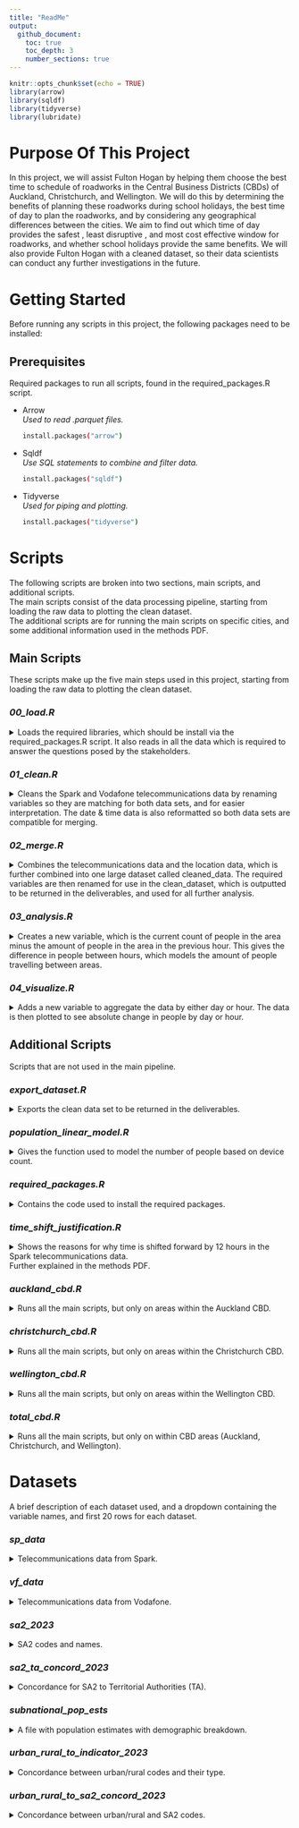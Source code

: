 ```yaml
---
title: "ReadMe"
output:
  github_document:
    toc: true
    toc_depth: 3
    number_sections: true
---
```


```r
knitr::opts_chunk$set(echo = TRUE)
library(arrow)
library(sqldf)
library(tidyverse)
library(lubridate)

```

# Purpose Of This Project {-}
In this project, we will assist Fulton Hogan by helping them choose the best time to schedule of roadworks in the Central Business Districts (CBDs) of Auckland, Christchurch, and Wellington. We will do this by determining the benefits of planning these roadworks during school holidays, the best time of day to plan the roadworks, and by considering any geographical differences between the cities. We aim to find out which time of day provides the safest , least disruptive , and most cost effective window for roadworks, and whether school holidays provide the same benefits. We will also provide Fulton Hogan with a cleaned dataset, so their data scientists can conduct any further investigations in the future. 

# Getting Started {-}

Before running any scripts in this project, the following packages need to be installed:

## Prerequisites {-}

Required packages to run all scripts, found in the required_packages.R script.

-   Arrow<br>*Used to read .parquet files.*

    ``` sh
    install.packages("arrow")
    ```

-   Sqldf<br>*Use SQL statements to combine and filter data.*

    ``` sh
    install.packages("sqldf")
    ```

-   Tidyverse<br>*Used for piping and plotting.*

    ``` sh
    install.packages("tidyverse")
    ```

# Scripts {-}

The following scripts are broken into two sections, main scripts, and additional scripts.<br>
The main scripts consist of the data processing pipeline, starting from loading the raw data to plotting the clean dataset. <br>
The additional scripts are for running the main scripts on specific cities, and some additional information used in the methods PDF.

## Main Scripts {-}
These scripts make up the five main steps used in this project, starting from loading the raw data to plotting the clean dataset.


### *00_load.R* {.unnumbered}

<details>

<summary>Loads the required libraries, which should be install via the required_packages.R script.
It also reads in all the data which is required to answer the questions posed by the stakeholders.</summary>

``` sh
# load libraries
library(arrow)
library(sqldf)
library(tidyverse)
library(lubridate)

# read in raw data
sp_tele_data <- read.csv("sp_data.csv.gz")
vf_tele_data <- read_parquet("vf_data.parquet")
sa2_codes_names <- read.csv("sa2_2023.csv")
sa2_to_ta <- read.csv("sa2_ta_concord_2023.csv")
pop_estimates <- read.csv("subnational_pop_ests.csv")
urban_rural_codes <- read.csv("urban_rural_to_indicator_2023.csv")
urban_rural_to_sa2 <- read.csv("urban_rural_to_sa2_concord_2023.csv")
```
</details>
### *01_clean.R* {.unnumbered}

<details>

<summary>Cleans the Spark and Vodafone telecommunications data by renaming variables so they are matching for both data sets, and for easier interpretation.
The date & time data is also reformatted so both data sets are compatible for merging.</summary>

``` sh
# run previous script
source("00_load.R")

# clean date time data
vf_tele_data <- vf_tele_data %>% mutate(clean_date = as.POSIXct(dt, format="%Y-%m-%dT%H:%M:%SZ", tz="UTC") + 12 * 3600,
                                        clean_date = format(clean_date, "%Y-%m-%d %H:%M:%S"),
                                        data_from = "vf") %>%
  distinct()

sp_tele_data <- sp_tele_data %>%
  # Perform the mutation
  mutate(clean_date = as.POSIXct(ts, format="%Y-%m-%dT%H:%M:%SZ", tz="UTC") + 12 * 3600,
         clean_date = format(clean_date, "%Y-%m-%d %H:%M:%S"),
         data_from = "sp") %>%
  distinct()



# clean columns and variable names
sa2_codes_names <- rownames_to_column(sa2_codes_names)
sa2_codes_names <- rename(sa2_codes_names, area_code = rowname, location = Classification.report)
sp_tele_data <- rename(sp_tele_data, dt = ts, area = sa2, devices = cnt)
sa2_to_ta <- rename(sa2_to_ta, area_code = Concordance.report, location_2 = X.3)
urban_rural_codes <- rename(urban_rural_codes, area_code = Concordance.report)
urban_rural_to_sa2 <- rename(urban_rural_to_sa2, area_code = Concordance.report, location_3 = X.3)
```
</details>
### *02_merge.R* {.unnumbered}

<details>

<summary>Combines the telecommunications data and the location data, which is further combined into one large dataset called cleaned_data.
The required variables are then renamed for use in the clean_dataset, which is outputted to be returned in the deliverables, and used for all further analysis.</summary>

``` sh
# run previous script
source("01_clean.R")

# combine telecommunications data from spark and vodafone
combined_tele_data <- rbind(sp_tele_data, vf_tele_data)

# combine location data
combined_location_data <- sqldf("SELECT scn.area_code, scn.location, stt.location_2
                                FROM sa2_codes_names scn
                                JOIN sa2_to_ta stt ON scn.area_code == stt.area_code")

# put clean data into new df
cleaned_data <- sqldf("SELECT ctd.clean_date AS date_time, ctd.devices, ctd.area, cld.location, cld.location_2, ctd.data_from
                      FROM combined_tele_data ctd
                      JOIN combined_location_data cld ON ctd.area == cld.area_code")

# Ensure date_time is in the correct format
cleaned_data <- cleaned_data %>%
  mutate(date_time = as.POSIXct(date_time, format="%Y-%m-%d %H:%M:%S", tz="UTC")) %>%
  mutate(date_time = format(date_time, format = "%Y-%m-%d %H:%M:%S"))

# clean dataset (deliverable)
clean_dataset <- sqldf("SELECT location AS territorial_authority_code,
                       location_2 AS statistical_area_level_2_code,
                       date_time AS NZST_date_time,
                       CAST(SUM(devices) AS INTEGER) AS device_count
                       FROM cleaned_data
                       GROUP BY location_2, location, date_time
                       ORDER BY territorial_authority_code, statistical_area_level_2_code") %>%
  drop_na() %>%
  mutate(people_count = 1.819 * device_count)

# ONLY INCLUDE DAY 7AM TO 6 PM (ctrl + shift + C)
# clean_dataset$NZST_date_time <- as.POSIXct(clean_dataset$NZST_date_time, format="%Y-%m-%d %H:%M:%S", tz="UTC")
# 
# # Filter the data
# clean_dataset <- clean_dataset %>%
#   filter(format(NZST_date_time, "%H:%M:%S") >= "07:00:00" & format(NZST_date_time, "%H:%M:%S") <= "18:00:00")
```
</details>
### *03_analysis.R* {.unnumbered}

<details>

<summary>Creates a new variable, which is the current count of people in the area minus the amount of people in the area in the previous hour.
This gives the difference in people between hours, which models the amount of people travelling between areas.</summary>

``` sh
# run previous script
source("02_merge.R")

# get device counts and difference in device counts from last hour
diff_device_counts <- sqldf("
  SELECT people_count,
    LAG(people_count, 1) 
    OVER(PARTITION BY territorial_authority_code, statistical_area_level_2_code 
    ORDER BY NZST_date_time) AS previous_hour_people_count,
    people_count - LAG(people_count, 1) 
    OVER(PARTITION BY territorial_authority_code, statistical_area_level_2_code 
    ORDER BY NZST_date_time) AS total_difference,
    territorial_authority_code,
    statistical_area_level_2_code,
    NZST_date_time
  FROM clean_dataset
  ORDER BY territorial_authority_code, statistical_area_level_2_code, NZST_date_time")
```
</details>
### *04_visualize.R* {.unnumbered}

<details>

<summary>Adds a new variable to aggregate the data by either day or hour.
The data is then plotted to see absolute change in people by day or hour.</summary>

``` sh
# run previous script
source("03_analysis.R")


# add a new column for the day of the week, and hour.
diff_device_counts <- diff_device_counts %>%
  mutate(day_of_week = wday(NZST_date_time, label = TRUE),
         hour = hour(NZST_date_time),
         day = day(NZST_date_time))

# aggregate by day of the week or hour and calculate the sum of absolute changes
# change "day" for "hour" to plot by hour
aggregated_data <- diff_device_counts %>%
  group_by(day) %>%
  summarise(total_difference = sum(abs(total_difference), na.rm = TRUE))

# plot the aggregated data
aggregated_data %>%
  ggplot(aes(x = day, y = total_difference)) +
  geom_col() +
  labs(title = "Sum of Absolute Changes by Day of the Week",
       x = "Day of the Week",
       y = "Sum of Absolute Changes")
```
</details>
## Additional Scripts {-}
Scripts that are not used in the main pipeline.

### *export_dataset.R* {.unnumbered}

<details>

<summary>Exports the clean data set to be returned in the deliverables.</summary>

``` sh
# run previous script
source("02_merge.R")

# export clean data set
write.csv(clean_dataset, file = "clean_dataset.csv", row.names = FALSE)
```
</details>
### *population_linear_model.R* {.unnumbered}

<details>

<summary>Gives the function used to model the number of people based on device count.</summary>

``` sh
# get population estimates
population_estimates <- sqldf("SELECT *
              FROM pop_estimates
              WHERE Age = 'Total people, age'
              AND AREA_POPES_SUB_006 >= 100100
              AND AREA_POPES_SUB_006 != 'NZTA'
              AND AREA_POPES_SUB_006 != 99900")

# tidy data
sa2_codes_names <- rownames_to_column(sa2_codes_names) %>%
  rename(area_name = Classification.report)

# match population estimates with names
population_estimates_names <- sqldf("SELECT obs_value AS population, rowname AS area_code, area_name AS name
                FROM test t
                JOIN sa2_codes_names sa2 ON t.AREA_POPES_SUB_006 = sa2.rowname")

# get device counts at 5AM on Teusday, 11th of June
device_count <- sqldf("SELECT *
                FROM clean_dataset
                WHERE NZST_date_time = '2024-06-11 05:00:00'")

# compare device counts to population
population_devices_comp <- sqldf("SELECT name, population, device_count
                FROM device_count dc
                JOIN population_estimates_names pen ON dc.territorial_authority_code = pen.name
                ORDER BY population DESC")

# fit linear model to predict population using device count
model <- lm(population ~ 0+device_count, data = population_devices_comp)

# plot data with regression line
ggplot(population_devices_comp, aes(x = device_count, y = population)) +
  geom_point() +
  geom_smooth(method = "lm", formula = y ~ 0 + x, se = FALSE) +
  geom_abline(intercept = 0, slope = 1, color = "red", size = 1) +
  labs(title = "Population vs Devices",
       x = "Devices",
       y = "Population")

# summary of linear model
summary(model)

```
</details>
### *required_packages.R* {.unnumbered}

<details>

<summary>Contains the code used to install the required packages.</summary>

``` sh
install.packages("arrow")
install.packages("sqldf")
install.packages("tidyverse")
```
</details>
### *time_shift_justification.R* {.unnumbered}

<details>

<summary>Shows the reasons for why time is shifted forward by 12 hours in the Spark telecommunications data.<br> Further explained in the methods PDF.</summary>

``` sh
# read the data
sp_tele_data <- read.csv("sp_data.csv.gz")
vf_tele_data <- read_parquet("vf_data.parquet")

# shifting time forwards 12 hours ----------------------------------------------------------

# select the first 40 rows from each data frame
sp_head <- sp_tele_data %>% slice(1:40) %>%
  rename(devices = cnt, area = sa2, dt = ts)

vf_head <- vf_tele_data %>% slice(1:40)


# convert the dt column to character in both data frames
sp_head <- sp_head %>% mutate(dt = as.character(dt), area = as.numeric(area))
vf_head <- vf_head %>% mutate(dt = as.character(dt), area = as.numeric(area))

# combine the data frames with row numbers to maintain the original order
sp_head <- sp_head %>% mutate(row_order = row_number(), source = "SP")
vf_head <- vf_head %>% mutate(row_order = row_number(), source = "VF")

# combine the data frames
combined_data <- bind_rows(sp_head, vf_head)

# plot the dual bar chart with a smooth line
ggplot(combined_data, aes(x = factor(row_order), y = devices, fill = source)) +
  geom_bar(stat = "identity", position = "dodge") +
  geom_smooth(aes(group = source, color = source), method = "loess", se = FALSE) +
  labs(title = "Device Counts Comparison for Each Row",
       x = "Row Order",
       y = "Device Counts",
       fill = "Source",
       color = "Source") +
  theme(axis.text.x = element_text(angle = 90, hjust = 1))



# removing the first 12 hours ---------------------------------------------------------------

# select the first 40 rows from each data frame
sp_head <- sp_tele_data %>% slice(13:52) %>%
  rename(devices = cnt, area = sa2, dt = ts)

vf_head <- vf_tele_data %>% slice(1:40)


# convert the dt column to character in both data frames
sp_head <- sp_head %>% mutate(dt = as.character(dt), area = as.numeric(area))
vf_head <- vf_head %>% mutate(dt = as.character(dt), area = as.numeric(area))

# combine the data frames with row numbers to maintain the original order
sp_head <- sp_head %>% mutate(row_order = row_number(), source = "SP")
vf_head <- vf_head %>% mutate(row_order = row_number(), source = "VF")

# combine the data frames
combined_data <- bind_rows(sp_head, vf_head)

# plot the dual bar chart with a smooth line
ggplot(combined_data, aes(x = factor(row_order), y = devices, fill = source)) +
  geom_bar(stat = "identity", position = "dodge") +
  geom_smooth(aes(group = source, color = source), method = "loess", se = FALSE) +
  labs(title = "Device Counts Comparison for Each Row",
       x = "Row Order",
       y = "Device Counts",
       fill = "Source",
       color = "Source") +
  theme(axis.text.x = element_text(angle = 90, hjust = 1))
```
</details>
### *auckland_cbd.R* {.unnumbered}

<details>

<summary>Runs all the main scripts, but only on areas within the Auckland CBD.</summary>

``` sh
# run previous script
source("02_merge.R")

# filter data to include only Auckland CBD areas
auckland_cbd_data <- sqldf("SELECT *
              FROM clean_dataset
              WHERE territorial_authority_code IN ('Queen Street',
              'Quay Street-Customs Street',
              'Wynyard-Viaduct',
              'Shortland Street',
              'Victoria Park',
              'Hobson Ridge North',
              'Hobson Ridge Central',
              'Hobson Ridge South',
              'Freemans Bay',
              'Auckland-University',
              'College Hill',
              'Ponsonby East',
              'Ponsonby West',
              'Saint Marys Bay',
              'Symonds Street East',
              'Symonds Street North West',
              'Symonds Street West')")

auckland_device_counts <- sqldf("
  SELECT people_count,
    LAG(people_count, 1) 
    OVER(PARTITION BY territorial_authority_code, statistical_area_level_2_code 
    ORDER BY NZST_date_time) AS previous_hour_people_count,
    people_count - LAG(people_count, 1) 
    OVER(PARTITION BY territorial_authority_code, statistical_area_level_2_code 
    ORDER BY NZST_date_time) AS difference_from_last_hour,
    territorial_authority_code,
    statistical_area_level_2_code,
    NZST_date_time
  FROM auckland_cbd_data
  ORDER BY territorial_authority_code, statistical_area_level_2_code, NZST_date_time")

auckland_diff_device_counts <- sqldf("
  SELECT 
    difference_from_last_hour AS total_difference,
    statistical_area_level_2_code,
    territorial_authority_code,
    NZST_date_time,
    people_count,
    previous_hour_people_count
  FROM auckland_device_counts")

# PLOT ------------------------------------------------------------------------

# Add a new column for the day of the week
auckland_diff_device_counts <- auckland_diff_device_counts %>%
  mutate(day_of_week = wday(NZST_date_time, label = TRUE))

# Aggregate by day of the week and calculate the sum of absolute changes
auckland_aggregated_data <- auckland_diff_device_counts %>%
  group_by(day_of_week) %>%
  summarise(total_difference = sum(abs(total_difference), na.rm = TRUE))

# Plot the aggregated data
auckland_aggregated_data %>%
  ggplot(aes(x = day_of_week, y = total_difference)) +
  geom_col() +
  labs(title = "Sum of Absolute Changes by Day of the Week In Auckland CBD Areas",
       x = "Day of the Week",
       y = "Sum of Absolute Changes")
```
</details>
### *christchurch_cbd.R* {.unnumbered}

<details>

<summary>Runs all the main scripts, but only on areas within the Christchurch CBD.</summary>

``` sh
# run previous script
source("02_merge.R")

# filter data to include only Christchurch CBD areas
christchurch_cbd_data <- sqldf("SELECT *
              FROM clean_dataset
              WHERE territorial_authority_code IN ('Christchurch Central-West',
              'Christchurch Central-North',
              'Christchurch Central',
              'Christchurch Central-East',
              'Christchurch Central-South',
              'Hagley Park',
              'Lancaster Park',
              'Sydenham Central',
              'Addington West',
              'Addington North',
              'Addington East',
              'Stanmore',
              'Phillipstown')")

# Get device counts for christchurch and differences between device counts each hour
christchurch_device_counts <- sqldf("
  SELECT people_count,
    LAG(people_count, 1) 
    OVER(PARTITION BY territorial_authority_code, statistical_area_level_2_code 
    ORDER BY NZST_date_time) AS previous_hour_people_count,
    people_count - LAG(people_count, 1) 
    OVER(PARTITION BY territorial_authority_code, statistical_area_level_2_code 
    ORDER BY NZST_date_time) AS difference_from_last_hour,
    territorial_authority_code,
    statistical_area_level_2_code,
    NZST_date_time
  FROM christchurch_cbd_data
  ORDER BY territorial_authority_code, statistical_area_level_2_code, NZST_date_time")

christchurch_diff_device_counts <- sqldf("
  SELECT 
    difference_from_last_hour AS total_difference,
    statistical_area_level_2_code,
    territorial_authority_code,
    NZST_date_time,
    people_count,
    previous_hour_people_count
  FROM christchurch_device_counts")

# PLOT ------------------------------------------------------------------------

# add a new column for the day of the week
christchurch_diff_device_counts <- christchurch_diff_device_counts %>%
  mutate(day_of_week = wday(NZST_date_time, label = TRUE))

# aggregate by day of the week and calculate the sum of absolute changes
christchurch_aggregated_data <- christchurch_diff_device_counts %>%
  group_by(day_of_week) %>%
  summarise(total_difference = sum(abs(total_difference), na.rm = TRUE))

# plot the aggregated data
christchurch_aggregated_data %>%
  ggplot(aes(x = day_of_week, y = total_difference)) +
  geom_col() +
  labs(title = "Sum of Absolute Changes by Day of the Week In Christchurch CBD Areas",
       x = "Day of the Week",
       y = "Sum of Absolute Changes")
```
</details>
### *wellington_cbd.R* {.unnumbered}

<details>

<summary>Runs all the main scripts, but only on areas within the Wellington CBD.</summary>

``` sh
# run previous script
source("02_merge.R")

# filter data to include only Wellington CBD areas
wellington_cbd_data <- sqldf("SELECT *
              FROM clean_dataset
              WHERE territorial_authority_code IN ('Pipitea-Kaiwharawhara',
              'Thorndon South',
              'Wellington Botanic Gardens',
              'Kelburn', 'Aro Valley',
              'Wellington University',
              'Wellington Central',
              'Dixon Street West',
              'Dixon Street East',
              'Vivian West',
              'Courtenay',
              'Mount Cook North',
              'Mount Cook South',
              'Vivian East',
              'Mount Cook East',
              'Mount Victoria North',
              'Mount Victoria South',
              'Oriental Bay')")

wellington_device_counts <- sqldf("
  SELECT people_count,
    LAG(people_count, 1) 
    OVER(PARTITION BY territorial_authority_code, statistical_area_level_2_code 
    ORDER BY NZST_date_time) AS previous_hour_people_count,
    people_count - LAG(people_count, 1) 
    OVER(PARTITION BY territorial_authority_code, statistical_area_level_2_code 
    ORDER BY NZST_date_time) AS difference_from_last_hour,
    territorial_authority_code,
    statistical_area_level_2_code,
    NZST_date_time
  FROM wellington_cbd_data
  ORDER BY territorial_authority_code, statistical_area_level_2_code, NZST_date_time")

wellington_diff_device_counts <- sqldf("
  SELECT 
    difference_from_last_hour AS total_difference,
    statistical_area_level_2_code,
    territorial_authority_code,
    NZST_date_time,
    people_count,
    previous_hour_people_count
  FROM wellington_device_counts")

# PLOT ------------------------------------------------------------------------

# Add a new column for the day of the week
wellington_diff_device_counts <- wellington_diff_device_counts %>%
  mutate(day_of_week = wday(NZST_date_time, label = TRUE))

# Aggregate by day of the week and calculate the sum of absolute changes
wellington_aggregated_data <- wellington_diff_device_counts %>%
  group_by(day_of_week) %>%
  summarise(total_difference = sum(abs(total_difference), na.rm = TRUE))

# Plot the aggregated data
wellington_aggregated_data %>%
  ggplot(aes(x = day_of_week, y = total_difference)) +
  geom_col() +
  labs(title = "Sum of Absolute Changes by Day of the Week In Wellington CBD Areas",
       x = "Day of the Week",
       y = "Sum of Absolute Changes")
```
</details>
### *total_cbd.R* {.unnumbered}

<details>

<summary>Runs all the main scripts, but only on within CBD areas (Auckland, Christchurch, and Wellington).</summary>

``` sh
# run previous script
source("02_merge.R")

# filter data to include only CBD areas
total_cbd_data <- sqldf("SELECT *
              FROM clean_dataset
              WHERE territorial_authority_code IN ('Queen Street',
              'Quay Street-Customs Street',
              'Wynyard-Viaduct',
              'Shortland Street',
              'Victoria Park',
              'Hobson Ridge North',
              'Hobson Ridge Central',
              'Hobson Ridge South',
              'Freemans Bay',
              'Auckland-University',
              'College Hill',
              'Ponsonby East',
              'Ponsonby West',
              'Saint Marys Bay',
              'Symonds Street East',
              'Symonds Street North West',
              'Symonds Street West',
              'Pipitea-Kaiwharawhara',
              'Thorndon South',
              'Wellington Botanic Gardens',
              'Kelburn', 'Aro Valley',
              'Wellington University',
              'Wellington Central',
              'Dixon Street West',
              'Dixon Street East',
              'Vivian West',
              'Courtenay',
              'Mount Cook North',
              'Mount Cook South',
              'Vivian East',
              'Mount Cook East',
              'Mount Victoria North',
              'Mount Victoria South',
              'Oriental Bay',
              'Christchurch Central-West',
              'Christchurch Central-North',
              'Christchurch Central',
              'Christchurch Central-East',
              'Christchurch Central-South',
              'Hagley Park',
              'Lancaster Park',
              'Sydenham Central',
              'Addington West',
              'Addington North',
              'Addington East',
              'Stanmore',
              'Phillipstown')")

cbd_device_counts <- sqldf("
  SELECT people_count,
    LAG(people_count, 1) 
    OVER(PARTITION BY territorial_authority_code, statistical_area_level_2_code 
    ORDER BY NZST_date_time) AS previous_hour_people_count,
    people_count - LAG(people_count, 1) 
    OVER(PARTITION BY territorial_authority_code, statistical_area_level_2_code 
    ORDER BY NZST_date_time) AS difference_from_last_hour,
    territorial_authority_code,
    statistical_area_level_2_code,
    NZST_date_time
  FROM total_cbd_data
  ORDER BY territorial_authority_code, statistical_area_level_2_code, NZST_date_time")

cbd_diff_device_counts <- sqldf("
  SELECT 
    difference_from_last_hour AS total_difference,
    statistical_area_level_2_code,
    territorial_authority_code,
    NZST_date_time,
    people_count,
    previous_hour_people_count
  FROM cbd_device_counts")

# PLOT ------------------------------------------------------------------------

# Add a new column for the day of the week
cbd_diff_device_counts <- cbd_diff_device_counts %>%
  mutate(day_of_week = wday(NZST_date_time, label = TRUE))

# Aggregate by day of the week and calculate the sum of absolute changes
cbd_aggregated_data <- cbd_diff_device_counts %>%
  group_by(day_of_week) %>%
  summarise(total_difference = sum(abs(total_difference), na.rm = TRUE))

# Plot the aggregated data
cbd_aggregated_data %>%
  ggplot(aes(x = day_of_week, y = total_difference)) +
  geom_col() +
  labs(title = "Sum of Absolute Changes by Day of the Week In CBD Areas",
       x = "Day of the Week",
       y = "Sum of Absolute Changes")
```
</details>
# Datasets {-}
A brief description of each dataset used, and a dropdown containing the variable names, and first 20 rows for each dataset.

### *sp_data* {-}
<details>
<summary>Telecommunications data from Spark.</summary>
```r
sp_tele_data <- read.csv("sp_data.csv.gz")
head(sp_tele_data, 20)
```
</details>
### *vf_data* {-}
<details>
<summary>Telecommunications data from Vodafone.</summary>
```r
vf_tele_data <- read_parquet("vf_data.parquet")
head(vf_tele_data ,20)
```
</details>
### *sa2_2023* {-}
<details>
<summary>SA2 codes and names.</summary>
```r
sa2_codes_names <- read.csv("sa2_2023.csv")
head(sa2_codes_names ,20)
```
</details>
### *sa2_ta_concord_2023* {-}
<details>
<summary> Concordance for SA2 to Territorial Authorities (TA).</summary>
```r
sa2_to_ta <- read.csv("sa2_ta_concord_2023.csv")
head(sa2_to_ta ,20)
```
</details>
### *subnational_pop_ests* {-}
<details>
<summary>A file with population estimates with demographic breakdown.</summary>
```r
pop_estimates <- read.csv("subnational_pop_ests.csv")
head(pop_estimates ,20)
```
</details>
### *urban_rural_to_indicator_2023* {-}
<details>
<summary>Concordance between urban/rural codes and their type.</summary>
```r
urban_rural_codes <- read.csv("urban_rural_to_indicator_2023.csv")
head(urban_rural_codes ,20)
```
</details>
### *urban_rural_to_sa2_concord_2023* {-}
<details>
<summary>Concordance between urban/rural and SA2 codes.</summary>
```r
urban_rural_to_sa2 <- read.csv("urban_rural_to_sa2_concord_2023.csv")
head(urban_rural_to_sa2 ,20)
```
</details>
